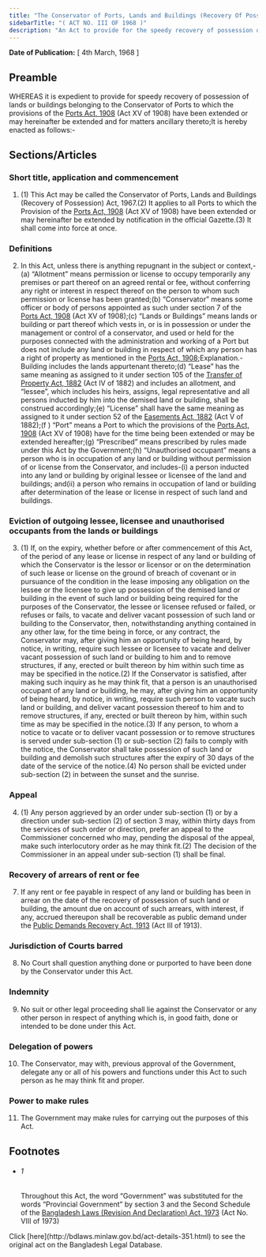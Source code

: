 ```yaml
---
title: "The Conservator of Ports, Lands and Buildings (Recovery Of Possession) Act, 1967 (East Pakistan Act)"
sidebarTitle: "( ACT NO. III OF 1968 )"
description: "An Act to provide for the speedy recovery of possession of lands and buildings belonging to the Conservator of Ports by evicting the outgoing lessees, licensees, and unauthorised occupants therefrom.1♣"
---
```


**Date of Publication:** [ 4th March, 1968 ]

## Preamble

WHEREAS it is expedient to provide for speedy recovery of possession of lands or buildings belonging to the Conservator of Ports to which the provisions of the [Ports Act, 1908](/laws/act-89 "Ports Act, 1908") (Act XV of 1908) have been extended or may hereinafter be extended and for matters ancillary thereto;It is hereby enacted as follows:-

## Sections/Articles

### Short title, application and commencement

1. (1) This Act may be called the Conservator of Ports, Lands and Buildings (Recovery of Possession) Act, 1967.(2) It applies to all Ports to which the Provision of the [Ports Act, 1908](/laws/act-89 "Ports Act, 1908") (Act XV of 1908) have been extended or may hereinafter be extended by notification in the official Gazette.(3) It shall come into force at once.

### Definitions

2. In this Act, unless there is anything repugnant in the subject or context,-(a) “Allotment” means permission or license to occupy temporarily any premises or part thereof on an agreed rental or fee, without conferring any right or interest in respect thereof on the person to whom such permission or license has been granted;(b) “Conservator” means some officer or body of persons appointed as such under section 7 of the [Ports Act, 1908](/laws/act-89 "Ports Act, 1908") (Act XV of 1908);(c) “Lands or Buildings” means lands or building or part thereof which vests in, or is in possession or under the management or control of a conservator, and used or held for the purposes connected with the administration and working of a Port but does not include any land or building in respect of which any person has a right of property as mentioned in the [Ports Act, 1908](/laws/act-89 "Ports Act, 1908");Explanation.- Building includes the lands appurtenant thereto;(d) “Lease” has the same meaning as assigned to it under section 105 of the [Transfer of Property Act, 1882](/laws/act-48 "Transfer of Property Act, 1882") (Act IV of 1882) and includes an allotment, and “lessee”, which includes his heirs, assigns, legal representative and all persons inducted by him into the demised land or building, shall be construed accordingly;(e) “License” shall have the same meaning as assigned to it under section 52 of the [Easements Act, 1882](/laws/act-49 "Easements Act, 1882") (Act V of 1882);(f ) “Port” means a Port to which the provisions of the [Ports Act, 1908](/laws/act-89 "Ports Act, 1908") (Act XV of 1908) have for the time being been extended or may be extended hereafter;(g) “Prescribed” means prescribed by rules made under this Act by the Government;(h) “Unauthorised occupant” means a person who is in occupation of any land or building without permission of or license from the Conservator, and includes-(i) a person inducted into any land or building by original lessee or licensee of the land and buildings; and(ii) a person who remains in occupation of land or building after determination of the lease or license in respect of such land and buildings.

### Eviction of outgoing lessee, licensee and unauthorised occupants from the lands or buildings

3. (1) If, on the expiry, whether before or after commencement of this Act, of the period of any lease or license in respect of any land or building of which the Conservator is the lessor or licensor or on the determination of such lease or license on the ground of breach of covenant or in pursuance of the condition in the lease imposing any obligation on the lessee or the licensee to give up possession of the demised land or building in the event of such land or building being required for the purposes of the Conservator, the lessee or licensee refused or failed, or refuses or fails, to vacate and deliver vacant possession of such land or building to the Conservator, then, notwithstanding anything contained in any other law, for the time being in force, or any contract, the Conservator may, after giving him an opportunity of being heard, by notice, in writing, require such lessee or licensee to vacate and deliver vacant possession of such land or building to him and to remove structures, if any, erected or built thereon by him within such time as may be specified in the notice.(2) If the Conservator is satisfied, after making such inquiry as he may think fit, that a person is an unauthorised occupant of any land or building, he may, after giving him an opportunity of being heard, by notice, in writing, require such person to vacate such land or building, and deliver vacant possession thereof to him and to remove structures, if any, erected or built thereon by him, within such time as may be specified in the notice.(3) If any person, to whom a notice to vacate or to deliver vacant possession or to remove structures is served under sub-section (1) or sub-section (2) fails to comply with the notice, the Conservator shall take possession of such land or building and demolish such structures after the expiry of 30 days of the date of the service of the notice.(4) No person shall be evicted under sub-section (2) in between the sunset and the sunrise.

### Appeal

4. (1) Any person aggrieved by an order under sub-section (1) or by a direction under sub-section (2) of section 3 may, within thirty days from the services of such order or direction, prefer an appeal to the Commissioner concerned who may, pending the disposal of the appeal, make such interlocutory order as he may think fit.(2) The decision of the Commissioner in an appeal under sub-section (1) shall be final.

### Recovery of arrears of rent or fee

7. If any rent or fee payable in respect of any land or building has been in arrear on the date of the recovery of possession of such land or building, the amount due on account of such arrears, with interest, if any, accrued thereupon shall be recoverable as public demand under the [Public Demands Recovery Act, 1913](/laws/act-98 "Public Demands Recovery Act, 1913 ") (Act III of 1913).

### Jurisdiction of Courts barred

8. No Court shall question anything done or purported to have been done by the Conservator under this Act.

### Indemnity

9. No suit or other legal proceeding shall lie against the Conservator or any other person in respect of anything which is, in good faith, done or intended to be done under this Act.

### Delegation of powers

10. The Conservator, may with, previous approval of the Government, delegate any or all of his powers and functions under this Act to such person as he may think fit and proper.

### Power to make rules

11. The Government may make rules for carrying out the purposes of this Act.

## Footnotes

- ###### 1

  Throughout this Act, the word “Government” was substituted for the words “Provincial Government” by section 3 and the Second Schedule of the [Bangladesh Laws (Revision And Declaration) Act, 1973](/laws/act-430 "Bangladesh Laws (Revision And Declaration) Act, 1973") (Act No. VIII of 1973)

<Note>
  Click [here](http://bdlaws.minlaw.gov.bd/act-details-351.html) to see the original act on the Bangladesh Legal Database.
</Note>
